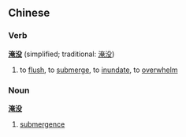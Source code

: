 ==Chinese==
===Verb===
'''[[淹]][[没]]''' (simplified; traditional: [[淹没]])

# to [[flush]], to [[submerge]], to [[inundate]], to [[overwhelm]]

===Noun===
'''[[淹]][[没]]'''

# [[submergence]]
